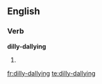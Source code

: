 ==English==

===Verb===
'''dilly-dallying'''

# {{present participle of|dilly-dally}}

[[fr:dilly-dallying]]
[[te:dilly-dallying]]